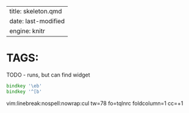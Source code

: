 
---
title: skeleton.qmd
date: last-modified
engine: knitr
---
#   TAGS:   

TODO
- runs, but can find widget
```zsh
bindkey '\eb'
bindkey '^[b'
```


vim:linebreak:nospell:nowrap:cul tw=78 fo=tqlnrc foldcolumn=1 cc=+1
